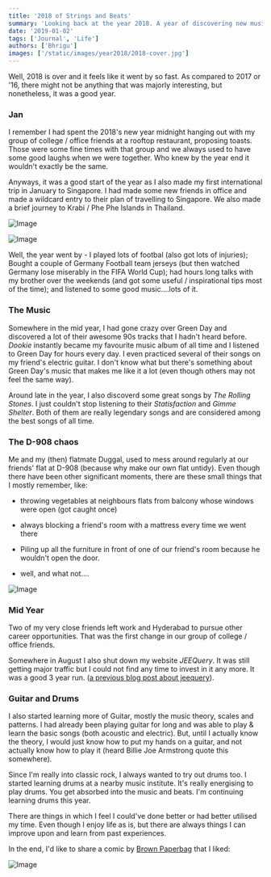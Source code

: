 ```yaml
---
title: '2018 of Strings and Beats'
summary: 'Looking back at the year 2018. A year of discovering new music, saying goodbye to friends, and self reflection'
date: '2019-01-02'
tags: ['Journal', 'Life']
authors: ['Bhrigu']
images: ['/static/images/year2018/2018-cover.jpg']
---
```


Well, 2018 is over and it feels like it went by so fast. As compared to 2017 or '16, there might not be anything that was majorly interesting, but nonetheless, it was a good year. 



### Jan

I remember I had spent the 2018's new year midnight hanging out with my group of college / office friends at a rooftop restaurant, proposing toasts. Those were some fine times with that group and we always used to have some good laughs when we were together. Who knew by the year end it wouldn't exactly be the same. 

Anyways, it was a good start of the year as I also made my first international trip in January to Singapore. I had made some new friends in office and made a wildcard entry to their plan of travelling to Singapore. We also made a brief journey to Krabi / Phe Phe Islands in Thailand. 

![Image](/static/images/year2018/singapore.jpg)

![Image](/static/images/year2018/thailand.jpg)



Well, the year went by - I played lots of footbal (also got lots of injuries); Bought a couple of Germany Football team jerseys (but then watched Germany lose miserably in the FIFA World Cup); had hours long talks with my brother over the weekends (and got some useful / inspirational tips most of the time); and listened to some good music....lots of it.


### The Music

Somewhere in the mid year, I had gone crazy over Green Day and discovered a lot of their awesome 90s tracks that I hadn't heard before. *Dookie* instantly became my favourite music album of all time and I listened to Green Day for hours every day. I even practiced several of their songs on my friend's electric guitar. I don't know what but there's something about Green Day's music that makes me like it a lot (even though others may not feel the same way).

Around late in the year, I also discoverd some great songs by *The Rolling Stones*. I just couldn't stop listening to their *Statisfaction* and *Gimme Shelter*. Both of them are really legendary songs and are considered among the best songs of all time. 



### The D-908 chaos

Me and my (then) flatmate Duggal, used to mess around regularly at our friends' flat at D-908 (because why make our own flat untidy). Even though there have been other significant moments, there are these small things that I mostly remember, like:  

* throwing vegetables at neighbours flats from balcony whose windows were open (got caught once)

* always blocking a friend's room with a mattress every time we went there

* Piling up all the furniture in front of one of our friend's room because he wouldn't open the door.

* well, and what not....

![Image](/static/images/year2018/d908.jpg)


### Mid Year

Two of my very close friends left work and Hyderabad to pursue other career opportunities. That was the first change in our group of college / office friends.

Somewhere in August I also shut down my website *JEEQuery*. It was still getting major traffic but I could not find any time to invest in it any more. It was a good 3 year run. ([a previous blog post about jeequery](/blog/jeequery-journey/)).


### Guitar and Drums

I also started learning more of Guitar, mostly the music theory, scales and patterns. I had already been playing guitar for long and was able to play & learn the basic songs (both acoustic and electric). But, until I actually know the theory, I would just know how to put my hands on a guitar, and not actually know how to play it (heard Billie Joe Armstrong quote this somewhere).

Since I'm really into classic rock, I always wanted to try out drums too. I started learning drums at a nearby music institute. It's really energising to play drums. You get absorbed into the music and beats. I'm continuing learning drums this year. 


There are things in which I feel I could've done better or had better utilised my time. Even though I enjoy life as is, but there are always things I can improve upon and learn from past experiences.


In the end, I'd like to share a comic by [Brown Paperbag](https://www.facebook.com/brownpaperbagcomics/) that I liked:


![Image](/static/images/year2018/comic.jpg)

